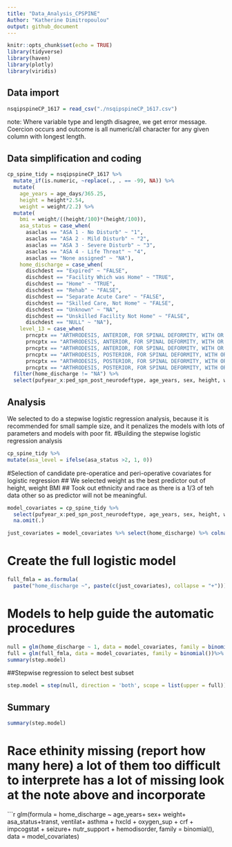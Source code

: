 ```yaml
---
title: "Data_Analysis_CPSPINE"
Author: "Katherine Dimitropoulou"
output: github_document
---
```


```r
knitr::opts_chunk$set(echo = TRUE)
library(tidyverse)
library(haven)
library(plotly)
library(viridis)
```

## Data import 

```r
nsqipspineCP_1617 = read_csv("./nsqipspineCP_1617.csv")
```

note: Where variable type and length disagree, we get error message. Coercion occurs and outcome is all numeric/all character for any given column with longest length.

## Data simplification and coding

```r
cp_spine_tidy = nsqipspineCP_1617 %>%
  mutate_if(is.numeric, ~replace(., . == -99, NA)) %>%
  mutate(
    age_years = age_days/365.25,
    height = height*2.54,
    weight = weight/2.2) %>%
  mutate(
    bmi = weight/((height/100)*(height/100)),
    asa_status = case_when(
      asaclas == "ASA 1 - No Disturb" ~ "1",
      asaclas == "ASA 2 - Mild Disturb" ~ "2",
      asaclas == "ASA 3 - Severe Disturb" ~ "3",
      asaclas == "ASA 4 - Life Threat" ~ "4",
      asaclas == "None assigned" ~ "NA"),
    home_discharge = case_when(
      dischdest == "Expired" ~ "FALSE",
      dischdest == "Facility Which was Home" ~ "TRUE",
      dischdest == "Home" ~ "TRUE",
      dischdest == "Rehab" ~ "FALSE",
      dischdest == "Separate Acute Care" ~ "FALSE",
      dischdest == "Skilled Care, Not Home" ~ "FALSE",
      dischdest == "Unknown" ~ "NA",
      dischdest == "Unskilled Facility Not Home" ~ "FALSE",
      dischdest == "NULL" ~ "NA"),
    level_13 = case_when(
      prncptx == "ARTHRODESIS, ANTERIOR, FOR SPINAL DEFORMITY, WITH OR WITHOUT CAST; 2 TO 3 VERTEBRAL SEGMENTS" ~ "FALSE",
      prncptx == "ARTHRODESIS, ANTERIOR, FOR SPINAL DEFORMITY, WITH OR WITHOUT CAST; 4 TO 7 VERTEBRAL SEGMENTS" ~ "FALSE",
      prncptx == "ARTHRODESIS, ANTERIOR, FOR SPINAL DEFORMITY, WITH OR WITHOUT CAST; 8 OR MORE VERTEBRAL SEGMENTS" ~ "FALSE",
      prncptx == "ARTHRODESIS, POSTERIOR, FOR SPINAL DEFORMITY, WITH OR WITHOUT CAST; UP TO 6 VERTEBRAL SEGMENTS" ~ "FALSE",
      prncptx == "ARTHRODESIS, POSTERIOR, FOR SPINAL DEFORMITY, WITH OR WITHOUT CAST; 7 TO 12 VERTEBRAL SEGMENTS" ~ "FALSE",
      prncptx == "ARTHRODESIS, POSTERIOR, FOR SPINAL DEFORMITY, WITH OR WITHOUT CAST; 13 OR MORE VERTEBRAL SEGMENTS" ~ "TRUE")) %>%
  filter(home_discharge != "NA") %>% 
  select(pufyear_x:ped_spn_post_neurodeftype, age_years, sex, height, weight, bmi, ethnicity_hispanic, race, asa_status, transt, ventilat, asthma, hxcld, oxygen_sup, crf, impcogstat, seizure, nutr_support, hemodisorder, level_13, optime, tothlos, d_opto_dis, death30yn, supinfec, wndinfd, orgspcssi, dehis, oupneumo, pulembol, renainsf, urninfec, cszre, neurodef, cdarrest, othbleed, bleed_ml_tot, othcdiff, othsysep, unplannedreadmission1, reoperation, dischdest, home_discharge)
```
## Analysis
We selected to do a stepwise logistic regression analysis, because it is recommended for small sample size, and it penalizes the models with lots of parameters and models with poor fit.
#Building the stepwise logistic regression analysis
```r
cp_spine_tidy %>%
mutate(asa_level = ifelse(asa_status >2, 1, 0))
```
#Selection of candidate pre-operatice and peri-operative covariates for logistic regression
## We selected weight as the best predictor out of height, weight BMI
## Took out ethnicity and race as there is a 1/3 of teh data other so as predictor will not be meaningful.
```r
model_covariates = cp_spine_tidy %>% 
  select(pufyear_x:ped_spn_post_neurodeftype, age_years, sex, height, weight, bmi, ethnicity_hispanic, race, asa_level, transt, ventilat, asthma, hxcld, oxygen_sup, crf, impcogstat, seizure, nutr_support, hemodisorder, level_13, home_discharge) %>% 
  na.omit(.)
```

```r
just_covariates = model_covariates %>% select(home_discharge) %>% colnames(.)
```
# Create the full logistic model

```r
full_fmla = as.formula(
  paste("home_discharge ~", paste(c(just_covariates), collapse = "+")))
```

# Models to help guide the automatic procedures
```r
null = glm(home_discharge ~ 1, data = model_covariates, family = binomial())
full = glm(full_fmla, data = model_covariates, family = binomial())%>%
summary(step.model)
```
##Stepwise regression to select best subset
```r
step.model = step(null, direction = 'both', scope = list(upper = full))
```
## Summary
```r
summary(step.model)
```

# Race ethinity  missing (report how many here) a lot of them too difficult to interprete has a lot of missing  look at the note above and incorporate
```r
glm(formula = home_discharge ~ age_years+ sex+ weight+ asa_status+transt, ventilat+ asthma + hxcld + oxygen_sup + crf + impcogstat + seizure+  nutr_support + hemodisorder, family = binomial(), data = model_covariates)